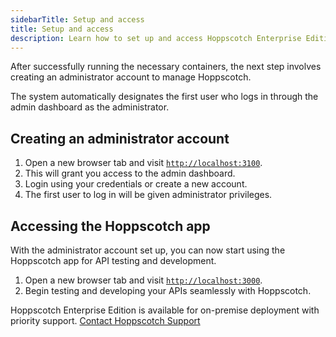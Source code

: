 ```yaml
---
sidebarTitle: Setup and access
title: Setup and access
description: Learn how to set up and access Hoppscotch Enterprise Edition.
---
```


After successfully running the necessary containers, the next step involves creating an administrator account to manage Hoppscotch.

<Info>The system automatically designates the first user who logs in through the admin dashboard as the administrator.</Info>

## Creating an administrator account

1. Open a new browser tab and visit [`http://localhost:3100`](http://localhost:3100).
2. This will grant you access to the admin dashboard.
3. Login using your credentials or create a new account.
4. The first user to log in will be given administrator privileges.

<Card title="Hoppscotch Admin Dashboard Guide" iconType="light" icon="circle-arrow-right" href="/documentation/self-host/community-edition/admin-dashboard"></Card>

## Accessing the Hoppscotch app

With the administrator account set up, you can now start using the Hoppscotch app for API testing and development.

1. Open a new browser tab and visit [`http://localhost:3000`](http://localhost:3000).
2. Begin testing and developing your APIs seamlessly with Hoppscotch.

<Info>Hoppscotch Enterprise Edition is available for on-premise deployment with priority support. [Contact Hoppscotch Support](/support/getting-started/contact)</Info>

